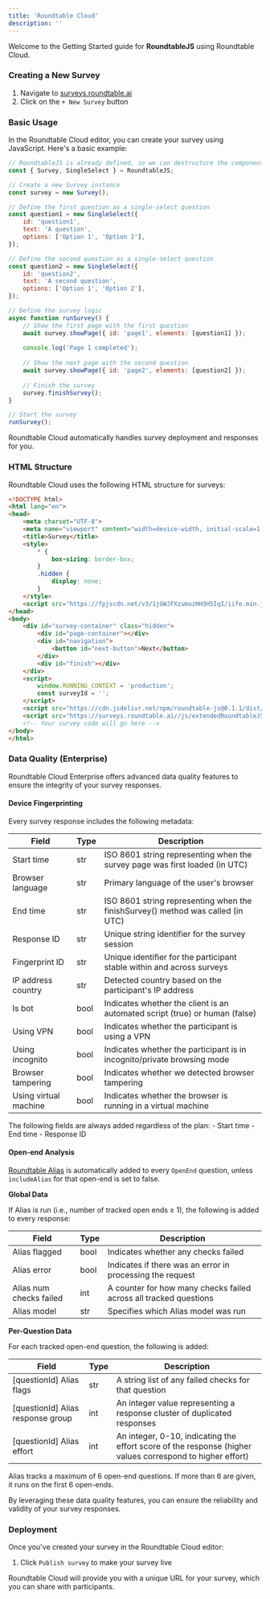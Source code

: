 ```yaml
---
title: 'Roundtable Cloud'
description: ''
---
```


Welcome to the Getting Started guide for **RoundtableJS** using Roundtable Cloud.

### Creating a New Survey

1. Navigate to [surveys.roundtable.ai](https://surveys.roundtable.ai)
2. Click on the `+ New Survey` button

### Basic Usage

In the Roundtable Cloud editor, you can create your survey using JavaScript. Here's a basic example:

```javascript
// RoundtableJS is already defined, so we can destructure the components we need
const { Survey, SingleSelect } = RoundtableJS;

// Create a new Survey instance
const survey = new Survey();

// Define the first question as a single-select question
const question1 = new SingleSelect({
    id: 'question1',
    text: 'A question',
    options: ['Option 1', 'Option 2'],
});

// Define the second question as a single-select question
const question2 = new SingleSelect({
    id: 'question2',
    text: 'A second question',
    options: ['Option 1', 'Option 2'],
});

// Define the survey logic
async function runSurvey() {
    // Show the first page with the first question
    await survey.showPage({ id: 'page1', elements: [question1] });
    
    console.log('Page 1 completed');
    
    // Show the next page with the second question
    await survey.showPage({ id: 'page2', elements: [question2] });
    
    // Finish the survey
    survey.finishSurvey();
}

// Start the survey
runSurvey();
```

<Tip>Roundtable Cloud automatically handles survey deployment and responses for you.</Tip>

### HTML Structure

Roundtable Cloud uses the following HTML structure for surveys:

```html
<!DOCTYPE html>
<html lang="en">
<head>
    <meta charset="UTF-8">
    <meta name="viewport" content="width=device-width, initial-scale=1.0">
    <title>Survey</title>
    <style>
        * {
            box-sizing: border-box;
        }
        .hidden {
            display: none;
        }
    </style>
    <script src="https://fpjscdn.net/v3/1jGWJFXzumuzHH3H5IqI/iife.min.js"></script>
</head>
<body>
    <div id="survey-container" class="hidden">
        <div id="page-container"></div>
        <div id="navigation">
            <button id="next-button">Next</button>
        </div>
        <div id="finish"></div>
    </div>
    <script>
        window.RUNNING_CONTEXT = 'production';
        const surveyId = '';
    </script>
    <script src="https://cdn.jsdelivr.net/npm/roundtable-js@0.1.1/dist/bundle.js"></script>
    <script src="https://surveys.roundtable.ai//js/extendedRoundtableJS.js"></script>
    <!-- Your survey code will go here -->
</body>
</html>
```

### Data Quality (Enterprise)

Roundtable Cloud Enterprise offers advanced data quality features to ensure the integrity of your survey responses.

#### Device Fingerprinting

Every survey response includes the following metadata:

| Field | Type | Description |
|-------|------|-------------|
| Start time | str | ISO 8601 string representing when the survey page was first loaded (in UTC) |
| Browser language | str | Primary language of the user's browser |
| End time | str | ISO 8601 string representing when the finishSurvey() method was called (in UTC) |
| Response ID | str | Unique string identifier for the survey session |
| Fingerprint ID | str | Unique identifier for the participant stable within and across surveys |
| IP address country | str | Detected country based on the participant's IP address |
| Is bot | bool | Indicates whether the client is an automated script (true) or human (false) |
| Using VPN | bool | Indicates whether the participant is using a VPN |
| Using incognito | bool | Indicates whether the participant is in incognito/private browsing mode |
| Browser tampering | bool | Indicates whether we detected browser tampering |
| Using virtual machine | bool | Indicates whether the browser is running in a virtual machine |

<Note>
The following fields are always added regardless of the plan:
- Start time
- End time
- Response ID
</Note>

#### Open-end Analysis

[Roundtable Alias](https://docs.roundtable.ai/overview) is automatically added to every `OpenEnd` question, unless `includeAlias` for that open-end is set to false.

**Global Data**

If Alias is run (i.e., number of tracked open ends ≥ 1), the following is added to every response:

| Field | Type | Description |
|-------|------|-------------|
| Alias flagged | bool | Indicates whether any checks failed |
| Alias error | bool | Indicates if there was an error in processing the request |
| Alias num checks failed | int | A counter for how many checks failed across all tracked questions |
| Alias model | str | Specifies which Alias model was run |

**Per-Question Data**

For each tracked open-end question, the following is added:

| Field | Type | Description |
|-------|------|-------------|
| [questionId] Alias flags | str | A string list of any failed checks for that question |
| [questionId] Alias response group | int | An integer value representing a response cluster of duplicated responses |
| [questionId] Alias effort | int | An integer, 0-10, indicating the effort score of the response (higher values correspond to higher effort) |

<Note>
Alias tracks a maximum of 6 open-end questions. If more than 6 are given, it runs on the first 6 open-ends.
</Note>

By leveraging these data quality features, you can ensure the reliability and validity of your survey responses.

### Deployment

Once you've created your survey in the Roundtable Cloud editor:

1. Click `Publish survey` to make your survey live

Roundtable Cloud will provide you with a unique URL for your survey, which you can share with participants.